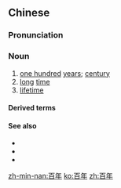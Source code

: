 ==Chinese==
{{zh-forms}}

===Pronunciation===
{{zh-pron
|m=bǎinián
|c=baak3 nin4
|h=pfs=pak-ngièn
|mn=pah-nî
|cat=n
}}

===Noun===
{{zh-noun}}

# [[one hundred]] [[year]]s; [[century]]
# [[long]] [[time]]
# [[lifetime]]

====Derived terms====
{{zh-der|百年不遇:bǎiniánbùyù|百年大計:bǎiniándàjì|百年樹人:bǎiniánshùrén}}

====See also====
* {{zh-l|千年}}
* {{zh-l|十年}}
* {{zh-l|萬年}}

[[zh-min-nan:百年]]
[[ko:百年]]
[[zh:百年]]